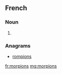 ==French==

===Noun===
{{head|fr|plural}}

# {{plural of|morpion|lang=fr}}

===Anagrams===
* [[rompions#French|rompions]]

[[fr:morpions]]
[[mg:morpions]]